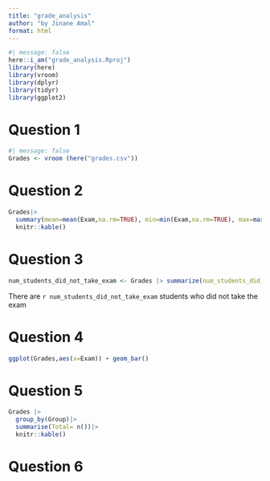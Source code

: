 ```yaml
---
title: "grade_analysis"
author: "by Jinane Amal"
format: html
---
```

```r
#| message: false 
here::i_am("grade_analysis.Rproj")
library(here)
library(vroom)
library(dplyr)
library(tidyr)
library(ggplot2)
```

# Question 1 
```r
#| message: false 
Grades <- vroom (here("grades.csv"))
```
# Question 2
```r
Grades|>
  summary(mean=mean(Exam,na.rm=TRUE), min=min(Exam,na.rm=TRUE), max=max(Exam,na.rm=TRUE),median=median(Exam,na.rm=TRUE)) |>
  knitr::kable()

```
# Question 3

```r
num_students_did_not_take_exam <- Grades |> summarize(num_students_did_not_take_exam = sum(is.na(Exam)))
```

There are `r num_students_did_not_take_exam` students who did not take the exam

# Question 4

```r
ggplot(Grades,aes(x=Exam)) + geom_bar()

```
# Question 5
```r
Grades |> 
  group_by(Group)|>
  summarise(Total= n())|>
  knitr::kable()

```

# Question 6
